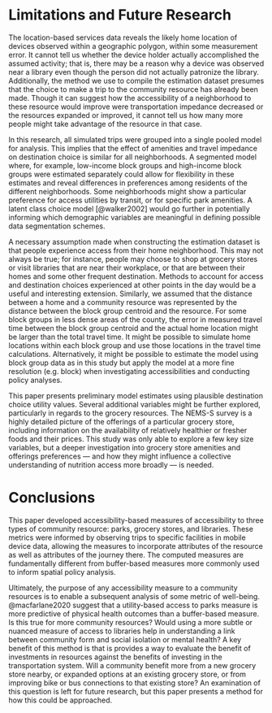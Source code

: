 # Limitations and Future Research

The location-based services data reveals the likely home location of devices 
observed within a geographic polygon, within some measurement error. 
It cannot tell us whether the device holder actually accomplished the assumed
activity; that is, there may be a reason why a device was observed near a
library even though the person did not actually patronize the library.
Additionally, the method we use to compile the estimation dataset presumes that
the choice to make a trip to the community resource has already been made. Though
it can suggest how the accessibility of a neighborhood to these resource would improve 
were transportation impedance decreased or the resources expanded or improved, 
it cannot tell us how many more people might take advantage of the resource 
in that case. 

In this research, all simulated trips were grouped into a single pooled model 
for analysis. This implies that the effect of amenities and travel impedance on 
destination choice is similar for all neighborhoods. A segmented model 
where, for example, low-income block groups and high-income block groups were
estimated separately could allow for flexibility in these estimates and reveal
differences in preferences among residents of the different neighborhoods. Some 
neighborhoods might show a particular preference for access utilities by 
transit, or for specific park amenities. A latent class choice model [@walker2002]
would go further in potentially informing which demographic variables are
meaningful in defining possible data segmentation schemes.

A necessary assumption made when constructing the estimation dataset is that
people experience access from their home neighborhood. This may not always be true;
for instance, people may choose to shop at grocery stores or visit libraries that
are near their workplace, or that are between their homes and some other 
frequent destination. Methods to account for access and destination choices
experienced at other points in the day would be a useful and interesting extension.
Similarly, we assumed that the distance between a home and a community resource
was represented by the distance between the block group centroid and the resource.
For some block groups in less dense areas of the county, the error in measured
travel time between the block group centroid and the actual home location might be
larger than the total travel time. It might be possible to simulate home locations
within each block group and use those locations in the travel time calculations. 
Alternatively, it might be possible to estimate the model using block group data
as in this study but apply the model at a more fine resolution (e.g. block) when
investigating accessibilities and conducting policy analyses.

This paper presents preliminary model estimates using plausible destination 
choice utility values. Several additional variables might be further explored,
particularly in regards to the grocery resources. The NEMS-S survey is a highly
detailed picture of the offerings of a particular grocery store, including
information on the availability of relatively healthier or fresher foods and 
their prices. This study was only able to explore a few key size variables, but 
a deeper investigation into grocery store amenities and offerings 
preferences  --- and how they might influence a collective understanding of
nutrition access more broadly --- is needed.



# Conclusions
This paper developed accessibility-based measures of accessibility to three 
types of community resource: parks, grocery stores, and libraries. These metrics
were informed by observing trips to specific facilities in mobile
device data, allowing the measures to incorporate attributes of the resource 
as well as attributes of the journey there. The computed measures are 
fundamentally different from buffer-based measures more commonly used to 
inform spatial policy analysis.

Ultimately, the purpose of any accessibility measure to a community resources 
is to enable a subsequent analysis of some metric of well-being. @macfarlane2020
suggest that a utility-based access to parks measure is more predictive of 
physical health outcomes than a buffer-based measure. Is this true for more 
community resources? Would using a more subtle or nuanced measure of access to 
libraries help in understanding a link between community form and social isolation 
or mental health? A key benefit of this method is that is provides a way to 
evaluate the benefit of investments in resources against the benefits of investing
in the transportation system. Will a community benefit more from a new grocery store
nearby, or expanded options at an existing grocery store, or from improving bike 
or bus connections to that existing store? An examination of this question is
left for future research, but this paper presents a method for how this could be
approached.
